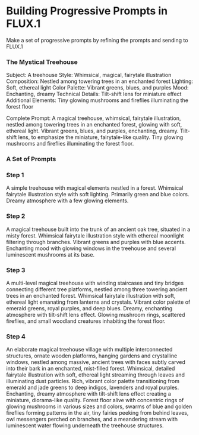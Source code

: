 # Building Progressive Prompts in FLUX.1
   
Make a set of progressive prompts by refining the 
prompts and sending to FLUX.1 
  
### The Mystical Treehouse

Subject: A treehouse
Style: Whimsical, magical, fairytale illustration
Composition: Nestled among towering trees in an enchanted forest
Lighting: Soft, ethereal light
Color Palette: Vibrant greens, blues, and purples
Mood: Enchanting, dreamy
Technical Details: Tilt-shift lens for miniature effect
Additional Elements: Tiny glowing mushrooms and fireflies illuminating the forest floor

Complete Prompt: A magical treehouse, whimsical, fairytale illustration, nestled among towering trees in an enchanted forest, glowing with soft, ethereal light. Vibrant greens, blues, and purples, enchanting, dreamy. Tilt-shift lens, to emphasize the miniature, fairytale-like quality. Tiny glowing mushrooms and fireflies illuminating the forest floor. 

### A Set of Prompts

### Step 1

A simple treehouse with magical elements nestled in a forest. Whimsical fairytale illustration style with soft lighting. Primarily green and blue colors. Dreamy atmosphere with a few glowing elements.
  
### Step 2 

A magical treehouse built into the trunk of an ancient oak tree, situated in a misty forest. Whimsical fairytale illustration style with ethereal moonlight filtering through branches. Vibrant greens and purples with blue accents. Enchanting mood with glowing windows in the treehouse and several luminescent mushrooms at its base.

### Step 3 

A multi-level magical treehouse with winding staircases and tiny bridges connecting different tree platforms, nestled among three towering ancient trees in an enchanted forest. Whimsical fairytale illustration with soft, ethereal light emanating from lanterns and crystals. Vibrant color palette of emerald greens, royal purples, and deep blues. Dreamy, enchanting atmosphere with tilt-shift lens effect. Glowing mushroom rings, scattered fireflies, and small woodland creatures inhabiting the forest floor.


### Step 4 

An elaborate magical treehouse village with multiple interconnected structures, ornate wooden platforms, hanging gardens and crystalline windows, nestled among massive, ancient trees with faces subtly carved into their bark in an enchanted, mist-filled forest. Whimsical, detailed fairytale illustration with soft, ethereal light streaming through leaves and illuminating dust particles. Rich, vibrant color palette transitioning from emerald and jade greens to deep indigos, lavenders and royal purples. Enchanting, dreamy atmosphere with tilt-shift lens effect creating a miniature, diorama-like quality. Forest floor alive with concentric rings of glowing mushrooms in various sizes and colors, swarms of blue and golden fireflies forming patterns in the air, tiny fairies peeking from behind leaves, owl messengers perched on branches, and a meandering stream with luminescent water flowing underneath the treehouse structures.
